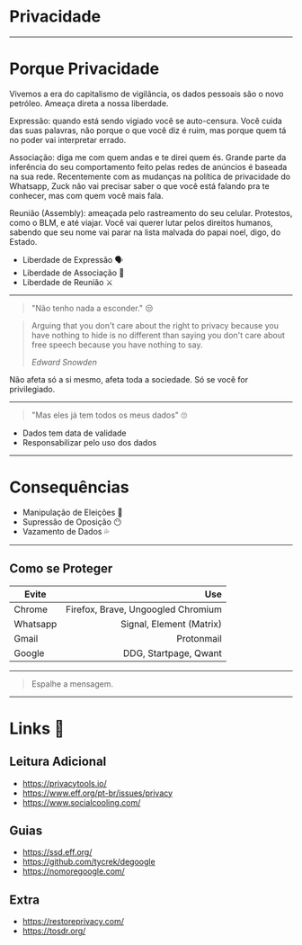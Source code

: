 

# Privacidade

---

# Porque Privacidade

<Notes>
Vivemos a era do capitalismo de vigilãncia, os dados pessoais são o novo petróleo.
Ameaça direta a nossa liberdade.

Expressão: quando está sendo vigiado você se auto-censura. Você cuida das suas
palavras, não porque o que você diz é ruim, mas porque quem tá no poder vai
interpretar errado.

Associação: diga me com quem andas e te direi quem és. Grande parte da
inferência do seu comportamento feito pelas redes de anúncios é baseada na sua
rede. Recentemente com as mudanças na política de privacidade do Whatsapp, Zuck
não vai precisar saber o que você está falando pra te conhecer, mas com quem
você mais fala.

Reunião (Assembly): ameaçada pelo rastreamento do seu celular. Protestos, como o
BLM, e até viajar. Você vai querer lutar pelos direitos humanos, sabendo que seu
nome vai parar na lista malvada do papai noel, digo, do Estado.

</Notes>

<Steps>

- Liberdade de Expressão 🗣
- Liberdade de Associação 👥
- Liberdade de Reunião ⚔

</Steps>

---

> "Não tenho nada a esconder." 😒

> Arguing that you don't care about the right to privacy because you have
> nothing to hide is no different than saying you don't care about free speech
> because you have nothing to say.
>
> _Edward Snowden_

<Notes>

Não afeta só a si mesmo, afeta toda a sociedade.
Só se você for privilegiado.

</Notes>

---

> "Mas eles já tem todos os meus dados" 🙄

<Steps>

- Dados tem data de validade
- Responsabilizar pelo uso dos dados

</Steps>

---

# Consequências

<Steps>

- Manipulação de Eleições 🐖
- Supressão de Oposição 😶
- Vazamento de Dados 💦

</Steps>

---

## Como se Proteger

| Evite | Use |
| ----- | ---: |
| Chrome | Firefox, Brave, Ungoogled Chromium |
| Whatsapp | Signal, Element (Matrix) |
| Gmail | Protonmail |
| Google | DDG, Startpage, Qwant |

---

> Espalhe a mensagem.

---

# Links 🔗

## Leitura Adicional

- https://privacytools.io/
- https://www.eff.org/pt-br/issues/privacy
- https://www.socialcooling.com/

## Guias

- https://ssd.eff.org/
- https://github.com/tycrek/degoogle
- https://nomoregoogle.com/

## Extra

- https://restoreprivacy.com/
- https://tosdr.org/
